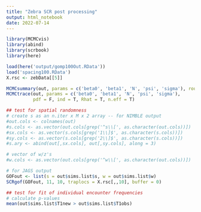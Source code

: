 ---
title: "Zebra SCR post processing"
output: html_notebook
date: 2022-07-14
---

```{r setup workspace}
library(MCMCvis)
library(abind)
library(scrbook)
library(here)

load(here('output/gomp100Out.RData'))
load('spacing100.RData')
X.rsc <- zebData[[5]]
```


```{r summarise output}
MCMCsummary(out, params = c('beta0', 'beta1', 'N', 'psi', 'sigma'), round = 2)
MCMCtrace(out, params = c('beta0', 'beta1', 'N', 'psi', 'sigma'),
          pdf = F, ind = T, Rhat = T, n.eff = T)
```

```{r GOF assessment}
## test for spatial randomness
# create s as an n.iter x M x 2 array -- for NIMBLE output
#out.cols <- colnames(out)
#s.cols <- as.vector(out.cols[grep('^s\\[', as.character(out.cols))])
#sx.cols <- as.vector(s.cols[grep('1\\]$', as.character(s.cols))])
#sy.cols <- as.vector(s.cols[grep('2\\]$', as.character(s.cols))])
#s.ary <- abind(out[,sx.cols], out[,sy.cols], along = 3)

# vector of w/z's
#w.cols <- as.vector(out.cols[grep('^w\\[', as.character(out.cols))])

# for JAGS output
GOFout <- list(s = out$sims.list$s, w = out$sims.list$w)
SCRgof(GOFout, 11, 10, traplocs = X.rsc[,,10], buffer = 0)

## test for fit of individual encounter frequencies
# calculate p-values
mean(out$sims.list$T1new > out$sims.list$T1obs)
```